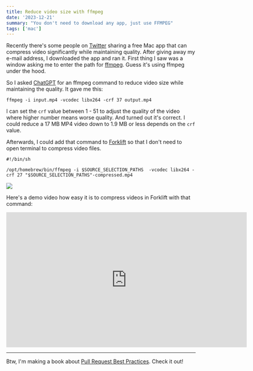 ```yaml
---
title: Reduce video size with ffmpeg
date: '2023-12-21'
summary: "You don't need to download any app, just use FFMPEG"
tags: ['mac']
---
```


Recently there's some people on [Twitter](https://twitter.com/2co_p) sharing a free Mac app that can compress video significantly while maintaining quality. After giving away my e-mail address, I downloaded the app and ran it. First thing I saw was a window asking me to enter the path for [ffmpeg](https://ffmpeg.org). Guess it's using ffmpeg under the hood.

So I asked [ChatGPT](https://chat.openai.com) for an ffmpeg command to reduce video size while maintaining the quality. It gave me this:

```shell
ffmpeg -i input.mp4 -vcodec libx264 -crf 37 output.mp4
```

I can set the `crf` value between 1 - 51 to adjust the quality of the video where higher number means worse quality. And turned out it's correct. I could reduce a 17 MB MP4 video down to 1.9 MB or less depends on the `crf` value.

Afterwards, I could add that command to [Forklift](https://binarynights.com) so that I don't need to open terminal to compress video files.

```shell
#!/bin/sh

/opt/homebrew/bin/ffmpeg -i $SOURCE_SELECTION_PATHS  -vcodec libx264 -crf 27 "$SOURCE_SELECTION_PATHS"-compressed.mp4
```

![](/static/images/articles/forklift-ffmpeg-command.png)

Here's a demo video how easy it is to compress videos in Forklift with that command:

<iframe
  src="https://player.cloudinary.com/embed/?public_id=kevtqwy7tfbajgxljyhf&cloud_name=swiftid"
  width="640"
  height="360"
  style={{
    height: 'auto',
    width: '100%',
    aspectRatio: 640 / 360,
  }}
  allow="autoplay; fullscreen; encrypted-media; picture-in-picture"
  allowFullScreen
  frameborder="0"
></iframe>

---

Btw, I'm making a book about [Pull Request Best Practices](https://pr.nico.fyi). Check it out!
